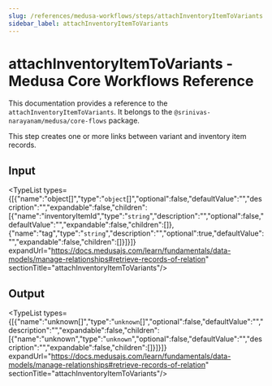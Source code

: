 ```yaml
---
slug: /references/medusa-workflows/steps/attachInventoryItemToVariants
sidebar_label: attachInventoryItemToVariants
---
```



# attachInventoryItemToVariants - Medusa Core Workflows Reference

This documentation provides a reference to the `attachInventoryItemToVariants`. It belongs to the `@srinivas-narayanam/medusa/core-flows` package.

This step creates one or more links between variant and inventory item records.

## Input

<TypeList types={[{"name":"object[]","type":"`object`[]","optional":false,"defaultValue":"","description":"","expandable":false,"children":[{"name":"inventoryItemId","type":"`string`","description":"","optional":false,"defaultValue":"","expandable":false,"children":[]},{"name":"tag","type":"`string`","description":"","optional":true,"defaultValue":"","expandable":false,"children":[]}]}]} expandUrl="https://docs.medusajs.com/learn/fundamentals/data-models/manage-relationships#retrieve-records-of-relation" sectionTitle="attachInventoryItemToVariants"/>

## Output

<TypeList types={[{"name":"unknown[]","type":"`unknown`[]","optional":false,"defaultValue":"","description":"","expandable":false,"children":[{"name":"unknown","type":"`unknown`","optional":false,"defaultValue":"","description":"","expandable":false,"children":[]}]}]} expandUrl="https://docs.medusajs.com/learn/fundamentals/data-models/manage-relationships#retrieve-records-of-relation" sectionTitle="attachInventoryItemToVariants"/>
